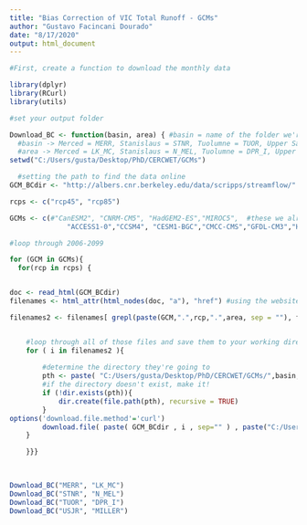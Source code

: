 ---
title: "Bias Correction of VIC Total Runoff - GCMs"
author: "Gustavo Facincani Dourado"
date: "8/17/2020"
output: html_document
---

```{r}
#First, create a function to download the monthly data

library(dplyr)
library(RCurl) 
library(utils)

#set your output folder

Download_BC <- function(basin, area) { #basin = name of the folder we're creating to save the data, and area = region from which we want the data
  #basin -> Merced = MERR, Stanislaus = STNR, Tuolumne = TUOR, Upper San Joaquin = USJR
  #area -> Merced = LK_MC, Stanislaus = N_MEL, Tuolumne = DPR_I, Upper San Joaquin = MILLER
setwd("C:/Users/gusta/Desktop/PhD/CERCWET/GCMs")

  #setting the path to find the data online
GCM_BCdir <- "http://albers.cnr.berkeley.edu/data/scripps/streamflow/"

rcps <- c("rcp45", "rcp85")

GCMs <- c(#"CanESM2", "CNRM-CM5", "HadGEM2-ES","MIROC5",  #these we already have
              "ACCESS1‐0","CCSM4", "CESM1-BGC","CMCC-CMS","GFDL-CM3","HadGEM2-CC")#all 10 GCMs

#loop through 2006-2099

for (GCM in GCMs){
  for(rcp in rcps) {


doc <- read_html(GCM_BCdir)
filenames <- html_attr(html_nodes(doc, "a"), "href") #using the website's structure to select the data we want in the available links

filenames2 <- filenames[ grepl(paste(GCM,".",rcp,".",area, sep = ""), filenames)] #selecting the GCMs and areas we want, so R downloads only what we'll use


	#loop through all of those files and save them to your working directory
	for ( i in filenames2 ){ 
	
		#determine the directory they're going to
		pth <- paste( "C:/Users/gusta/Desktop/PhD/CERCWET/GCMs/",basin,"/BC_Data_Berkeley/", sep="" )
		#if the directory doesn't exist, make it!
		if (!dir.exists(pth)){
			dir.create(file.path(pth), recursive = TRUE)
		}
options('download.file.method'='curl')
		download.file( paste( GCM_BCdir , i , sep="" ) , paste("C:/Users/gusta/Desktop/PhD/CERCWET/GCMs/",basin,"/BC_Data_Berkeley/", i, sep="" ) , mode="libcurl" )
	}	

    }}}
  
  

```


```{r}
Download_BC("MERR", "LK_MC")
Download_BC("STNR", "N_MEL")
Download_BC("TUOR", "DPR_I")
Download_BC("USJR", "MILLER")
```


